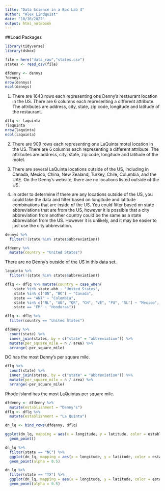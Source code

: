 ```yaml
---
title: "Data Science in a Box Lab 4"
author: "Alex Lindquist"
date: "10/16/2022"
output: html_notebook
---
```


##Load Packages

```r
library(tidyverse)
library(dsbox)
```

```r
file = here("data_raw","states.csv")
states <- read_csv(file)
```

```r
dfdenny <- dennys
?dennys
nrow(dennys)
ncol(dennys)
```
1. There are 1643 rows each representing one Denny's restaurant location in the US. 
There are 6 columns each representing a different attribute. The attributes are
address, city, state, zip code, longitude and latitude of the restaurant.

```r
dflq <- laquinta
?laquinta
nrow(laquinta)
ncol(laquinta)
```
2. There are 909 rows each representing one LaQuinta motel location in the US. 
There are 6 columns each representing a different attribute. The attributes are
address, city, state, zip code, longitude and latitude of the motel.

3. There are several LaQuinta locations outside of the US, including in Canada,
Mexico, China, New Zealand, Turkey, Chile, Columbia, and the UAE. On the Denny's
website, there are no locations listed outside of the US.

4. In order to determine if there are any locations outside of the US, you could
take the data and filter based on longitude and latitude combinations that are
inside of the US. You could filter based on state abbreviations that are from 
the US, however it is possible that a city abbreviation from another country 
could be the same as a state abbreviation from the US. However it is unlikely,
and it may be easier to just use the city abbreviation.

```r
dennys %>%
  filter(!(state %in% states$abbreviation))

dfdenny %>%
  mutate(country = "United States")
```
There are no Denny's outside of the US in this data set.

```r
laquinta %>%
  filter(!(state %in% states$abbreviation))

dflq <- dflq %>% mutate(country = case_when(
    state %in% state.abb ~ "United States",
    state %in% c("ON", "BC") ~ "Canada",
    state == "ANT" ~ "Colombia",
    state %in% c("NL", "AG", "QR", "CH", "VE", "PU", "SL") ~ "Mexico",
    state == "FM" ~ "Honduras"))

dflq <- dflq %>%
  filter(country == "United States")
```

```r
dfdenny %>%
  count(state) %>%
  inner_join(states, by = c("state" = "abbreviation")) %>%
  mutate(per_square_mile = n / area) %>% 
  arrange(-per_square_mile)
```
DC has the most Denny's per square mile.

```r
dflq %>%
  count(state) %>%
  inner_join(states, by = c("state" = "abbreviation")) %>%
  mutate(per_square_mile = n / area) %>% 
  arrange(-per_square_mile)
```
Rhode Island has the most LaQuintas per square mile.

```r
dfdenny <- dfdenny %>%
  mutate(establishment = "Denny's")
dflq <- dflq %>%
  mutate(establishment = "La Quinta")

dn_lq <- bind_rows(dfdenny, dflq)

ggplot(dn_lq, mapping = aes(x = longitude, y = latitude, color = establishment)) +
  geom_point()
```

```r
dn_lq %>%
  filter(state == "NC") %>% 
  ggplot(dn_lq, mapping = aes(x = longitude, y = latitude, color = establishment)) +
  geom_point(alpha = 0.5)
```

```r
dn_lq %>%
  filter(state == "TX") %>% 
  ggplot(dn_lq, mapping = aes(x = longitude, y = latitude, color = establishment)) +
  geom_point(alpha = 0.5)
```


